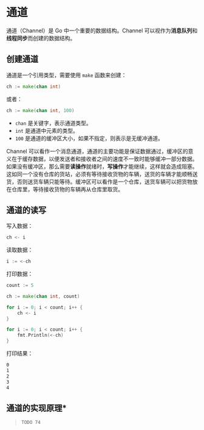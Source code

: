 
<Breadcrumb title="Go通道" />

# 通道

通道（Channel）是 Go 中一个重要的数据结构。Channel 可以视作为**消息队列**和**线程同步**而创建的数据结构。

## 创建通道

通道是一个引用类型，需要使用 `make` 函数来创建：

```go
ch := make(chan int)
```

或者：

```go
ch := make(chan int, 100)
```

- `chan` 是关键字，表示通道类型。
- `int` 是通道中元素的类型。
- `100` 是通道的缓冲区大小，如果不指定，则表示是无缓冲通道。

Channel 可以看作一个消息通道，通道的主要功能是保证数据通过，缓冲区的意义在于缓存数据，以便发送者和接收者之间的速度不一致时能够缓冲一部分数据。如果没有缓冲区，那么需要**读操作**就绪时，**写操作**才能继续，这样就会造成阻塞。这如同一个没有仓库的货站，必须有等待接收货物的车辆，送货的车辆才能顺畅送货，否则送货车辆只能等待。缓冲区可以看作是一个仓库，送货车辆可以把货物放在仓库里，等待接收货物的车辆再从仓库里取货。

## 通道的读写

写入数据：

```go
ch <- i
```

读取数据：

```go
i := <-ch
```

打印数据：

```go
count := 5

ch := make(chan int, count)

for i := 0; i < count; i++ {
    ch <- i
}

for i := 0; i < count; i++ {
    fmt.Println(<-ch)
}
```

打印结果：

```bash
0
1
2
3
4
```

## 通道的实现原理\*

> `TODO 74`
